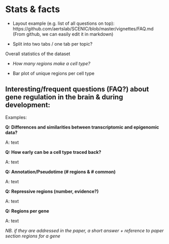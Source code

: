 
# Stats & facts 

- Layout example (e.g. list of all questions on top): https://github.com/aertslab/SCENIC/blob/master/vignettes/FAQ.md (From github, we can easily edit it in markdown)

- Split into two tabs / one tab per topic?


Overall statistics of the dataset

- *How many regions make a cell type?*
 
- Bar plot of unique regions per cell type 

## Interesting/frequent questions (FAQ?) about gene regulation in the brain & during development:

Examples:

**Q: Differences and similarities between transcriptomic and epigenomic data?**

A: text

**Q: How early can be a cell type traced back?**

A: text

**Q: Annotation/Pseudotime (# regions & # common)**

A: text

**Q: Repressive regions (number, evidence?)**

A: text

**Q: Regions per gene**

A: text


*NB. if they are addressed in the paper, a short answer + reference to paper section regions for a gene*

